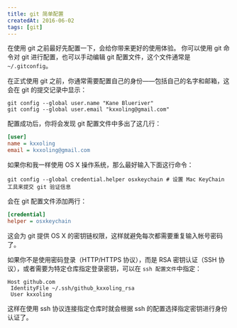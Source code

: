 ```yaml
---
title: git 简单配置
createdAt: 2016-06-02
tags: [git]
---
```


在使用 git 之前最好先配置一下，会给你带来更好的使用体验。
你可以使用 git 命令对 git 进行配置，也可以手动编辑 git 配置文件，这个文件通常是 `~/.gitconfig`。

在正式使用 git 之前，你通常需要配置自己的身份——包括自己的名字和邮箱，这会在 git 的提交记录中显示：

```shell
git config --global user.name "Kane Blueriver"
git config --global user.email "kxxoling@gmail.com"
```

配置成功后，你将会发现 git 配置文件中多出了这几行：

```ini
[user]
name = kxxoling
email = kxxoling@gmail.com
```

如果你和我一样使用 OS X 操作系统，那么最好输入下面这行命令：

```
git config --global credential.helper osxkeychain # 设置 Mac KeyChain 工具来提交 git 验证信息
```

会在 git 配置文件添加两行：

```ini
[credential]
helper = osxkeychain
```

这会为 git 提供 OS X 的密钥链权限，这样就避免每次都需要重复输入帐号密码了。

如果你不是使用密码登录（HTTP/HTTPS 协议），而是 RSA 密钥认证（SSH 协议），或者需要为特定仓库指定登录密钥，可以在 `ssh 配置文件`中指定：

```
Host github.com
 IdentityFile ~/.ssh/github_kxxoling_rsa
 User kxxoling
```

这样在使用 ssh 协议连接指定仓库时就会根据 ssh 的配置选择指定密钥进行身份认证了。
